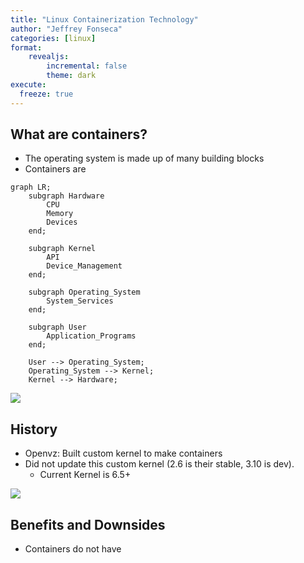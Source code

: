 ```yaml
---
title: "Linux Containerization Technology"
author: "Jeffrey Fonseca"
categories: [linux]
format: 
    revealjs:
        incremental: false
        theme: dark
execute:
  freeze: true
---
```


## What are containers?

* The operating system is made up of many building blocks
* Containers are 

```mermaid
graph LR;
    subgraph Hardware
        CPU
        Memory
        Devices
    end;

    subgraph Kernel
        API
        Device_Management
    end;

    subgraph Operating_System
        System_Services
    end;

    subgraph User
        Application_Programs
    end;

    User --> Operating_System;
    Operating_System --> Kernel;
    Kernel --> Hardware;
```

![](https://sherlockblaze.com/resources/img/c++/linux-building-blocks.png)


## History

* Openvz: Built custom kernel to make containers
* Did not update this custom kernel (2.6 is their stable, 3.10 is dev).
    - Current Kernel is 6.5+


![](https://external-content.duckduckgo.com/iu/?u=https%3A%2F%2Fwww.serveradminz.com%2Fblog%2Fwp-content%2Fuploads%2F2015%2F01%2Fopenvz_logo-1024x1022.jpg&f=1&nofb=1&ipt=18375d503a632a63ab2e71e78527cf8628f33ac8556c79f65197802705e707b0&ipo=images)


## Benefits and Downsides

* Containers do not have





